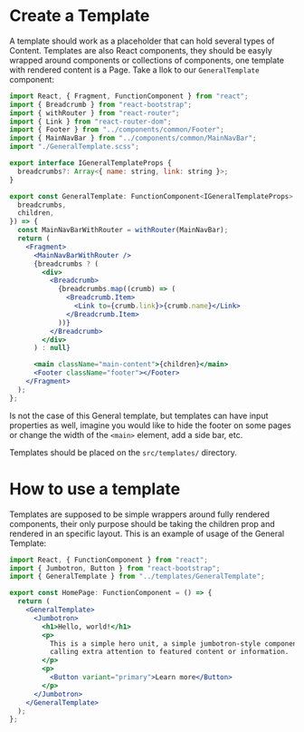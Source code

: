 
<Meta title="Documentation/How to guides/2. Create a template" />

# Create a Template

A template should work as a placeholder that can hold several types of Content. Templates are also React components, they should be easyly wrapped around components or collections of components, one template with rendered content is a Page. Take a llok to our `GeneralTemplate` component:

```jsx
import React, { Fragment, FunctionComponent } from "react";
import { Breadcrumb } from "react-bootstrap";
import { withRouter } from "react-router";
import { Link } from "react-router-dom";
import { Footer } from "../components/common/Footer";
import { MainNavBar } from "../components/common/MainNavBar";
import "./GeneralTemplate.scss";

export interface IGeneralTemplateProps {
  breadcrumbs?: Array<{ name: string, link: string }>;
}

export const GeneralTemplate: FunctionComponent<IGeneralTemplateProps> = ({
  breadcrumbs,
  children,
}) => {
  const MainNavBarWithRouter = withRouter(MainNavBar);
  return (
    <Fragment>
      <MainNavBarWithRouter />
      {breadcrumbs ? (
        <div>
          <Breadcrumb>
            {breadcrumbs.map((crumb) => (
              <Breadcrumb.Item>
                <Link to={crumb.link}>{crumb.name}</Link>
              </Breadcrumb.Item>
            ))}
          </Breadcrumb>
        </div>
      ) : null}

      <main className="main-content">{children}</main>
      <Footer className="footer"></Footer>
    </Fragment>
  );
};
```

Is not the case of this General template, but templates can have input properties as well, imagine you would like to hide the footer on some pages or change the width of the `<main>` element, add a side bar, etc.

Templates should be placed on the `src/templates/` directory.

# How to use a template

Templates are supposed to be simple wrappers around fully rendered components, their only purpose should be taking the children prop and rendered in an specific layout. This is an example of usage of the General Template:

```jsx
import React, { FunctionComponent } from "react";
import { Jumbotron, Button } from "react-bootstrap";
import { GeneralTemplate } from "../templates/GeneralTemplate";

export const HomePage: FunctionComponent = () => {
  return (
    <GeneralTemplate>
      <Jumbotron>
        <h1>Hello, world!</h1>
        <p>
          This is a simple hero unit, a simple jumbotron-style component for
          calling extra attention to featured content or information.
        </p>
        <p>
          <Button variant="primary">Learn more</Button>
        </p>
      </Jumbotron>
    </GeneralTemplate>
  );
};
```
